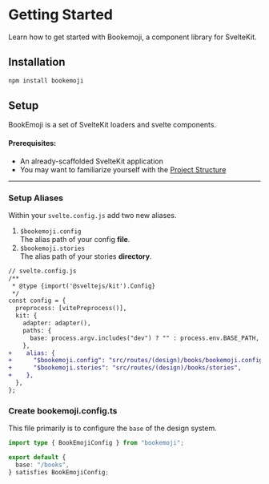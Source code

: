<script context="module"></script>

# Getting Started

Learn how to get started with Bookemoji, a component library for SvelteKit.

## Installation

```js
npm install bookemoji
```

## Setup

BookEmoji is a set of SvelteKit loaders and svelte components.

#### Prerequisites:

- An already-scaffolded SvelteKit application
- You may want to familiarize yourself with the [Project Structure](project-structure)

---

<h3 id="setup-aliases">Setup Aliases</h3>

Within your `svelte.config.js` add two new aliases. <br />

1. `$bookemoji.config` <br /> The alias path of your config **file**.
2. `$bookemoji.stories` <br /> The alias path of your stories **directory**.

```diff
// svelte.config.js
/**
 * @type {import('@sveltejs/kit').Config}
 */
const config = {
  preprocess: [vitePreprocess()],
  kit: {
    adapter: adapter(),
    paths: {
      base: process.argv.includes("dev") ? "" : process.env.BASE_PATH,
    },
+    alias: {
+      "$bookemoji.config": "src/routes/(design)/books/bookemoji.config.ts",
+      "$bookemoji.stories": "src/routes/(design)/books/stories",
+    },
  },
};

```

<h3 id="create-bookemoji-config">Create bookemoji.config.ts</h3>

This file primarily is to configure the `base` of the design system.

```ts
import type { BookEmojiConfig } from "bookemoji";

export default {
  base: "/books",
} satisfies BookEmojiConfig;
```
